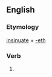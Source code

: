 ==English==

===Etymology===
[[insinuate]] + [[-eth]]

===Verb===
{{infl|en|verb form}}

# {{archaic third-person singular of|insinuate}}